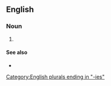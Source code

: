==English==

===Noun===
{{head|en|noun plural form}}

# {{plural of|quadrilogy|lang=en}}

====See also====
* {{l|en|tetralogies}}

[[Category:English plurals ending in "-ies"]]
